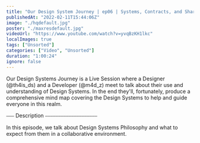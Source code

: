 ```yaml
---
title: "Our Design System Journey | ep06 | Systems, Contracts, and Sharing Information"
publishedAt: "2022-02-11T15:44:06Z"
image: "./hqdefault.jpg"
poster: "./maxresdefault.jpg"
videoUrl: "https://www.youtube.com/watch?v=yvqBzKH1lkc"
localImages: true
tags: ["Unsorted"]
categories: ["Video", "Unsorted"]
duration: "1:00:24"
ignore: false
---
```


Our Design Systems Journey is a Live Session where a Designer (@th4is_ds) and a Developer (@m4d_z) meet to talk about their use and understanding of Design Systems. In the end they'll, fortunately, produce a comprehensive mind map covering the Design Systems to help and guide everyone in this realm.

⎯⎯⎯ Description ⎯⎯⎯⎯⎯⎯⎯⎯⎯⎯⎯⎯⎯⎯⎯⎯⎯⎯⎯⎯

In this episode, we talk about Design Systems Philosophy and what to expect from them in a collaborative environment.
